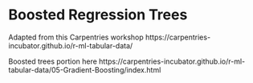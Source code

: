 # Boosted Regression Trees

Adapted from this Carpentries workshop
https://carpentries-incubator.github.io/r-ml-tabular-data/

Boosted trees portion here
https://carpentries-incubator.github.io/r-ml-tabular-data/05-Gradient-Boosting/index.html
